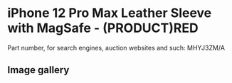 
# iPhone 12 Pro Max Leather Sleeve with MagSafe - (PRODUCT)RED

Part number, for search engines, auction websites and such: MHYJ3ZM/A

## Image gallery

<div style={{ width: "768px" }}>
  <GalleryComponent
    images={[
      {
        original: "/everysource/MHYJ3.png",
        thumbnail: "/everypreview/MHYJ3.png",
      },
      {
        original: "/everysource/MHYJ3_AV1.png",
        thumbnail: "/everypreview/MHYJ3_AV1.png",
      }
    ]}
  />
</div>